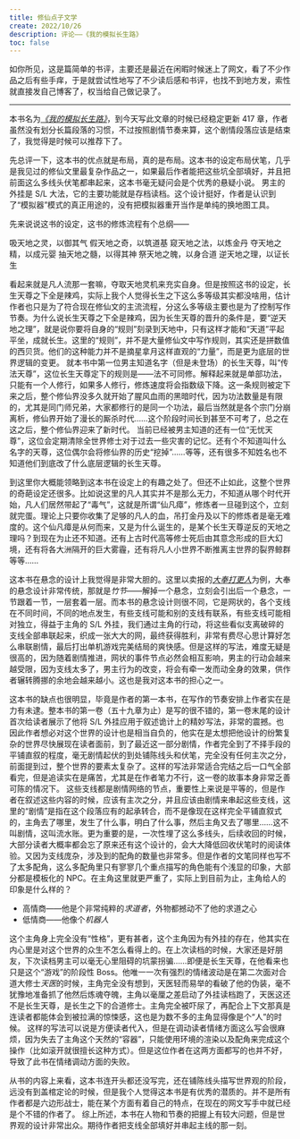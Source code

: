 ```yaml
---
title: 修仙点子文学
create: 2022/10/26
description: 评论——《我的模拟长生路》
toc: false
---
```


如你所见，这是篇简单的书评，主要还是最近在闲暇时候迷上了网文，看了不少作品之后有些手痒，于是就尝试性地写了不少读后感和书评，也找不到地方发，索性就直接发自己博客了，权当给自己做记录了。

---


本书名为[_《我的模拟长生路》_](https://www.qidian.com/book/1033422902/)，到今天写此文章的时候已经稳定更新 417 章，作者虽然没有划分长篇段落的习惯，不过按照剧情节奏来算，这个剧情段落应该是结束了，我觉得是时候可以推荐下了。

先总评一下，这本书的优点就是布局，真的是布局。这本书的设定布局伏笔，几乎是我见过的修仙文里最复杂作品之一，如果最后作者能把这些坑全部填好，并且把前面这么多线头伏笔都串起来，这本书毫无疑问会是个优秀的悬疑小说。
男主的外挂是 S/L 大法，它的主要功能就是存档读档。这个设计挺好，作者是认识到了“模拟器”模式的真正用途的，没有把模拟器重开当作是单纯的换地图工具。

先来说说这书的设定，这书的修炼流程有个总纲——

<FontBlock src="../../../fonts/LingDuBengTa.ttf" align="left" fontSize={24}>
吸天地之灵，以御其气
假天地之奇，以筑道基
窥天地之法，以炼金丹
夺天地之精，以成元婴
抽天地之髓，以得其神
祭天地之魄，以身合道
逆天地之理，以证长生
</FontBlock>

看起来就是凡人流那一套嘛，夺取天地灵机来充实自身。但是按照这书的设定，长生天尊之下全是辣鸡，实际上我个人觉得长生之下这么多等级其实都没啥用，估计作者也只是为了符合现在修仙文的主流流程，分这么多等级主要也是为了控制写作节奏。为什么说长生天尊之下全是辣鸡，因为长生天尊的晋升的条件是，要“逆天地之理”，就是说你要将自身的“规则”刻录到天地中，只有这样才能和“天道”平起平坐，成就长生。这里的“规则”，并不是大量修仙文中写作规则，其实还是拼数值的西贝货。他们的这种能力并不是摘星拿月这样直观的“力量”，而是更为底层的世界逻辑的变更。
就本书中第一位男主知道名字（但是未登场）的长生天尊，叫“传法天尊”，这位长生天尊定下的规则是——法不可同修。解释起来就是单部功法，只能有一个人修行，如果多人修行，修炼速度将会指数级下降。这一条规则被定下来之后，整个修仙界没多久就开始了腥风血雨的黑暗时代，因为功法数量是有限的，尤其是同门师兄弟，大家都修行的是同一个功法，最后当然就是各个宗门分崩离析，修仙界开始了漫长的厮杀时代……这个阶段时间长到甚至不可考了，总之在这之后，整个修仙界迎来了新时代。
当前已经被男主知道的还有一位“无忧天尊”，这位会定期清除全世界修士对于过去一些灾害的记忆。还有个不知道叫什么名字的天尊，这位偶尔会将修仙界的历史“挖掉”……等等，还有很多不知姓名也不知道他们到底改了什么底层逻辑的长生天尊。

到这里你大概能领略到这本书在设定上的有趣之处了。但还不止如此，这整个世界的奇葩设定还很多。比如说这里的凡人其实并不是那么无力，不知道从哪个时代开始，凡人们居然带起了“毒气”，这就是所谓“仙凡瘴”，修炼者一旦碰到这个，立刻就完蛋。理论上只要你收集了足够的凡人的血，吊打金丹及以下的修炼者是毫无难度的。这个仙凡瘴是从何而来，又是为什么诞生的，是某个长生天尊逆反的天地之理吗？到现在为止还不知道。还有上古时代高等修士死后由其意念形成的巨大幻境，还有将各大洲隔开的巨大雾霾，还有将凡人小世界不断推离主世界的裂界鲸群等等……

这本书在悬念的设计上我觉得是非常大胆的。这里以卖报的[_大奉打更人_](https://book.qidian.com/info/1019664125/)为例，大奉的悬念设计非常传统，那就是*竹节*——解掉一个悬念，立刻会引出后一个悬念，一节跟着一节，一层套着一层。而本书的悬念设计则很不同，它是网状的，各个支线在不同时间，不同的地点发生，有些支线可能和别的支线有联系，有些支线可能相对独立，得益于主角的 S/L 外挂，我们通过主角的行动，将这些看似支离破碎的支线全部串联起来，织成一张大大的网，最终获得胜利，非常有费尽心思计算好怎么串联剧情，最后打出单机游戏完美结局的爽快感。但是这样的写法，难度无疑是很高的，因为随着剧情推进，网状的事件节点必然会相互影响，男主的行动会越来越受限，因为支线太多了，男主行为的改变，将会有牵一发而动全身的效果，供作者辗转腾挪的余地会越来越小。这也是我对这本书的担心之一。

这本书的缺点也很明显，毕竟是作者的第一本书，在写作的节奏安排上作者实在是力有未逮。整本书的第一卷（五十九章为止）是写的很不错的，第一卷末尾的设计首次给读者展示了他将 S/L 外挂应用于叙述诡计上的精妙写法，非常的震撼。也因此作者想必对这个世界的设计也是相当自负的，他实在是太想把他设计的纷繁复杂的世界尽快展现在读者面前，到了最近这一部分剧情，作者完全到了不择手段的平铺直叙的程度，毫无剧情起伏的到处铺陈线头和伏笔，完全没有任何主次之分，前面提到过，整个世界的要素太复杂了。这样的写法非常适合完结之后一口气全部看完，但是追读实在是痛苦，尤其是在作者笔力不行，这一卷的故事本身非常乏善可陈的情况下。
这些支线都是剧情网络的节点，重要性上来说是平等的，但是作者在叙述这些内容的时候，应该有主次之分，并且应该由剧情来串起这些支线，这里的“剧情”是指在这个段落应有的起承转合，而不是像现在这样完全平铺直叙式的，主角去了哪里，发生了什么事，明白了什么事，然后主角又去了哪里……这不叫剧情，这叫流水账。更为重要的是，一次性埋了这么多线头，后续收回的时候，大部分读者大概率都会忘了原来还有这个设计的，会大大降低回收伏笔时的阅读体验。又因为支线庞杂，涉及到的配角的数量也非常多。但是作者的文笔同样也写不了太多配角，这么多配角里只有寥寥几个重点描写的角色能有个浅显的印象，大部分都是模板化的 NPC。在主角这里就更严重了，实际上到目前为止，主角给人的印象是什么样的？

- 高情商——他是个非常纯粹的*求道者*，外物都撼动不了他的求道之心
- 低情商——他像个*机器人*

这个主角身上完全没有“性格”，更有甚者，这个主角因为有外挂的存在，他其实在内心里是对这个世界的众生不怎么看得上的。在上次读档的时候，大家还是好朋友，下次读档男主可以毫无心里阻碍的坑蒙拐骗……即便是长生天尊，在他看来也只是这个“游戏”的阶段性 Boss。他唯一一次有强烈的情绪波动是在第二次面对合道大修士*天医*的时候，主角完全没有想到，天医轻而易举的看破了他的伪装，毫不犹豫地准备抓了他然后炼魂夺魄，主角以毫厘之差启动了外挂读档跑了，天医这还不是长生天尊，是长生之下的合道修士。主角完全被吓尿了，再配合上下文那真是连读者都能体会到被拉满的惊悚感，这也是为数不多的主角显得像是个“人”的时候。
这样的写法可以说是方便读者代入，但是在调动读者情绪方面这么写会很麻烦，因为失去了主角这个天然的“容器”，只能使用环境的渲染以及配角来完成这个操作（比如滚开就很擅长这种方式）。但是这位作者在这两方面都写的也并不好，导致了此书在情绪调动方面的失败。

从书的内容上来看，这本书连开头都还没写完，还在铺陈线头描写世界观的阶段，远没有到盖棺定论的时候，但是我个人觉得这本书是有优秀的潜质的。并不是所有作者都是六边形战士，能在某个方面有着自己的特点，在现在的网文写手中就已经是个不错的作者了。
综上所述，本书在人物和节奏的把握上有较大问题，但是世界观的设计非常出众。期待作者把支线全部填好并串起主线的那一刻。

